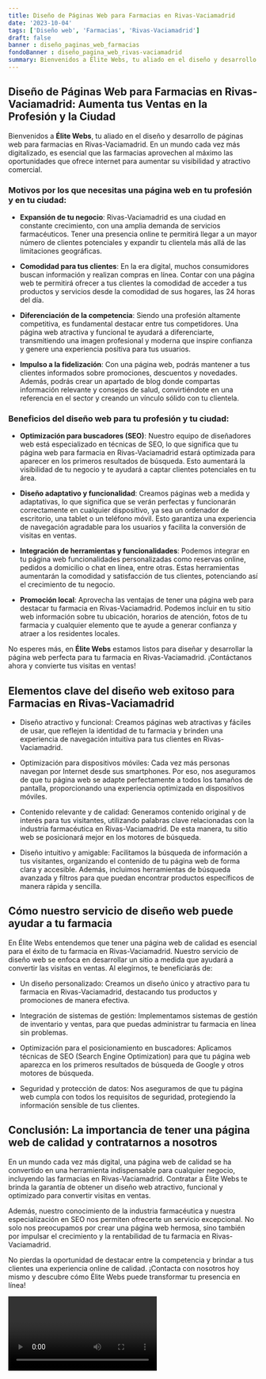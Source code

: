 ```yaml
---
title: Diseño de Páginas Web para Farmacias en Rivas-Vaciamadrid
date: '2023-10-04'
tags: ['Diseño web', 'Farmacias', 'Rivas-Vaciamadrid']
draft: false
banner : diseño_paginas_web_farmacias
fondoBanner : diseño_pagina_web_rivas-vaciamadrid
summary: Bienvenidos a Élite Webs, tu aliado en el diseño y desarrollo de páginas web para farmacias en RivasVaciamadrid. En un mundo cada vez más digitalizado, es esencial que las farmacias aprovechen al máximo las oportunidades que ofrece internet para aumentar su visibilidad y atractivo comercial.
---
```


## **Diseño de Páginas Web para Farmacias en Rivas-Vaciamadrid: Aumenta tus Ventas en la Profesión y la Ciudad**

Bienvenidos a **Élite Webs**, tu aliado en el diseño y desarrollo de páginas web para farmacias en Rivas-Vaciamadrid. En un mundo cada vez más digitalizado, es esencial que las farmacias aprovechen al máximo las oportunidades que ofrece internet para aumentar su visibilidad y atractivo comercial.

### **Motivos por los que necesitas una página web en tu profesión y en tu ciudad:**

- **Expansión de tu negocio**: Rivas-Vaciamadrid es una ciudad en constante crecimiento, con una amplia demanda de servicios farmacéuticos. Tener una presencia online te permitirá llegar a un mayor número de clientes potenciales y expandir tu clientela más allá de las limitaciones geográficas.

- **Comodidad para tus clientes**: En la era digital, muchos consumidores buscan información y realizan compras en línea. Contar con una página web te permitirá ofrecer a tus clientes la comodidad de acceder a tus productos y servicios desde la comodidad de sus hogares, las 24 horas del día.

- **Diferenciación de la competencia**: Siendo una profesión altamente competitiva, es fundamental destacar entre tus competidores. Una página web atractiva y funcional te ayudará a diferenciarte, transmitiendo una imagen profesional y moderna que inspire confianza y genere una experiencia positiva para tus usuarios.

- **Impulso a la fidelización**: Con una página web, podrás mantener a tus clientes informados sobre promociones, descuentos y novedades. Además, podrás crear un apartado de blog donde compartas información relevante y consejos de salud, convirtiéndote en una referencia en el sector y creando un vínculo sólido con tu clientela.

### **Beneficios del diseño web para tu profesión y tu ciudad:**

- **Optimización para buscadores (SEO)**: Nuestro equipo de diseñadores web está especializado en técnicas de SEO, lo que significa que tu página web para farmacia en Rivas-Vaciamadrid estará optimizada para aparecer en los primeros resultados de búsqueda. Esto aumentará la visibilidad de tu negocio y te ayudará a captar clientes potenciales en tu área.

- **Diseño adaptativo y funcionalidad**: Creamos páginas web a medida y adaptativas, lo que significa que se verán perfectas y funcionarán correctamente en cualquier dispositivo, ya sea un ordenador de escritorio, una tablet o un teléfono móvil. Esto garantiza una experiencia de navegación agradable para los usuarios y facilita la conversión de visitas en ventas.

- **Integración de herramientas y funcionalidades**: Podemos integrar en tu página web funcionalidades personalizadas como reservas online, pedidos a domicilio o chat en línea, entre otras. Estas herramientas aumentarán la comodidad y satisfacción de tus clientes, potenciando así el crecimiento de tu negocio.

- **Promoción local**: Aprovecha las ventajas de tener una página web para destacar tu farmacia en Rivas-Vaciamadrid. Podemos incluir en tu sitio web información sobre tu ubicación, horarios de atención, fotos de tu farmacia y cualquier elemento que te ayude a generar confianza y atraer a los residentes locales.

No esperes más, en **Élite Webs** estamos listos para diseñar y desarrollar la página web perfecta para tu farmacia en Rivas-Vaciamadrid. ¡Contáctanos ahora y convierte tus visitas en ventas!

<GifSeo />

<Cta />

## Elementos clave del diseño web exitoso para Farmacias en Rivas-Vaciamadrid

- Diseño atractivo y funcional: Creamos páginas web atractivas y fáciles de usar, que reflejen la identidad de tu farmacia y brinden una experiencia de navegación intuitiva para tus clientes en Rivas-Vaciamadrid.

- Optimización para dispositivos móviles: Cada vez más personas navegan por Internet desde sus smartphones. Por eso, nos aseguramos de que tu página web se adapte perfectamente a todos los tamaños de pantalla, proporcionando una experiencia optimizada en dispositivos móviles.

- Contenido relevante y de calidad: Generamos contenido original y de interés para tus visitantes, utilizando palabras clave relacionadas con la industria farmacéutica en Rivas-Vaciamadrid. De esta manera, tu sitio web se posicionará mejor en los motores de búsqueda.

- Diseño intuitivo y amigable: Facilitamos la búsqueda de información a tus visitantes, organizando el contenido de tu página web de forma clara y accesible. Además, incluimos herramientas de búsqueda avanzada y filtros para que puedan encontrar productos específicos de manera rápida y sencilla.

## Cómo nuestro servicio de diseño web puede ayudar a tu farmacia

En Élite Webs entendemos que tener una página web de calidad es esencial para el éxito de tu farmacia en Rivas-Vaciamadrid. Nuestro servicio de diseño web se enfoca en desarrollar un sitio a medida que ayudará a convertir las visitas en ventas. Al elegirnos, te beneficiarás de:

- Un diseño personalizado: Creamos un diseño único y atractivo para tu farmacia en Rivas-Vaciamadrid, destacando tus productos y promociones de manera efectiva.

- Integración de sistemas de gestión: Implementamos sistemas de gestión de inventario y ventas, para que puedas administrar tu farmacia en línea sin problemas.

- Optimización para el posicionamiento en buscadores: Aplicamos técnicas de SEO (Search Engine Optimization) para que tu página web aparezca en los primeros resultados de búsqueda de Google y otros motores de búsqueda.

- Seguridad y protección de datos: Nos aseguramos de que tu página web cumpla con todos los requisitos de seguridad, protegiendo la información sensible de tus clientes.

## Conclusión: La importancia de tener una página web de calidad y contratarnos a nosotros

En un mundo cada vez más digital, una página web de calidad se ha convertido en una herramienta indispensable para cualquier negocio, incluyendo las farmacias en Rivas-Vaciamadrid. Contratar a Élite Webs te brinda la garantía de obtener un diseño web atractivo, funcional y optimizado para convertir visitas en ventas.

Además, nuestro conocimiento de la industria farmacéutica y nuestra especialización en SEO nos permiten ofrecerte un servicio excepcional. No solo nos preocupamos por crear una página web hermosa, sino también por impulsar el crecimiento y la rentabilidad de tu farmacia en Rivas-Vaciamadrid.

No pierdas la oportunidad de destacar entre la competencia y brindar a tus clientes una experiencia online de calidad. ¡Contacta con nosotros hoy mismo y descubre cómo Élite Webs puede transformar tu presencia en línea!

<Video />

<CtaBot job='Farmacias' city='Rivas-Vaciamadrid'/>

<Gmaps query='Rivas-Vaciamadrid+españa+maps' />